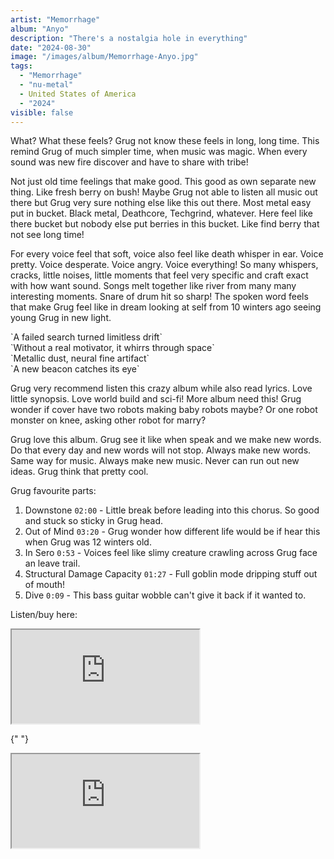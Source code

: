 ```yaml
---
artist: "Memorrhage"
album: "Anyo"
description: "There's a nostalgia hole in everything"
date: "2024-08-30"
image: "/images/album/Memorrhage-Anyo.jpg"
tags:
  - "Memorrhage"
  - "nu-metal"
  - United States of America
  - "2024"
visible: false
---
```


What? What these feels? Grug not know these feels in long, long time. This remind Grug of much simpler time, when music was magic. When every sound was new fire discover and have to share with tribe!

Not just old time feelings that make good. This good as own separate new thing. Like fresh berry on bush! Maybe Grug not able to listen all music out there but Grug very sure nothing else like this out there. Most metal easy put in bucket. Black metal, Deathcore, Techgrind, whatever. Here feel like there bucket but nobody else put berries in this bucket. Like find berry that not see long time!

For every voice feel that soft, voice also feel like death whisper in ear. Voice pretty. Voice desperate. Voice angry. Voice everything! So many whispers, cracks, little noises, little moments that feel very specific and craft exact with how want sound. Songs melt together like river from many many interesting moments. Snare of drum hit so sharp! The spoken word feels that make Grug feel like in dream looking at self from 10 winters ago seeing young Grug in new light.

<div className="text-center">
  `A failed search turned limitless drift` <br />
  `Without a real motivator, it whirrs through space` <br />
  `Metallic dust, neural fine artifact` <br />
  `A new beacon catches its eye` <br />
</div>

Grug very recommend listen this crazy album while also read lyrics. Love little synopsis. Love world build and sci-fi! More album need this! Grug wonder if cover have two robots making baby robots maybe? Or one robot monster on knee, asking other robot for marry?

Grug love this album. Grug see it like when speak and we make new words. Do that every day and new words will not stop. Always make new words. Same way for music. Always make new music. Never can run out new ideas. Grug think that pretty cool.

Grug favourite parts:

1. Downstone `02:00` - Little break before leading into this chorus. So good and stuck so sticky in Grug head.
1. Out of Mind `03:20` - Grug wonder how different life would be if hear this when Grug was 12 winters old.
1. In Sero `0:53` - Voices feel like slimy creature crawling across Grug face an leave trail.
1. Structural Damage Capacity `01:27` - Full goblin mode dripping stuff out of mouth!
1. Dive `0:09` - This bass guitar wobble can't give it back if it wanted to.

Listen/buy here:

<div className="flex flex-wrap gap-2.5">
  
  <div className="mb-5 md:mb-0">
    <iframe
      style={{ border: "0", width: "350px", height: "800px" }}
      src="https://bandcamp.com/EmbeddedPlayer/album=2470604510/size=large/bgcol=333333/linkcol=ffffff/transparent=true/"
      seamless>
      <a href="https://memorrhage.bandcamp.com/album/anyo">Anyo by Memorrhage</a>
    </iframe>
  </div>

{" "}
<div>
  <iframe
    src="https://ampwall.com/services/PlayerCard/v1/content?albumId=0668c8ef-ed05-4b5f-99df-b59ca938ad52&amp;controlStyle=persistent&amp;playerWidth=350"
    style={{
      width: "350px",
      minWidth: "350px",
      height: "501px",
      minHeight: "492px",
      border: "0",
    }}></iframe>
</div>

</div>
